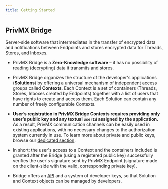 ```yaml
---
title: Getting Started
---
```




## PrivMX Bridge

Server-side software that intermediates in the transfer of encrypted data and notifications between Endpoints and stores encrypted data for Threads, Stores, and Inboxes.

- PrivMX Bridge is a **Zero-Knowledge software** – it has no possibility of reading (decrypting) data it transmits and stores.

- PrivMX Bridge organizes the structure of the developer's applications (**Solutions**) by offering a universal mechanism of independent access groups called **Contexts**. Each Context is a set of containers (Threads, Stores, Inboxes created by Endpoints) together with a list of users that have rights to create and access them. Each Solution can contain any number of freely configurable Contexts.

- **User’s registration in PrivMX Bridge Contexts requires providing only user’s public key and any textual `userId` assigned by the application.** As a result, PrivMX communication channels can be easily used in existing applications, with no necessary changes to the authorization system currently in use. To learn more about private and public keys, browse our [dedicated section](../start/generating-keys).

- In short: the user's access to a Context and the containers included is granted after the Bridge (using a registered public key) successfully verifies the user's signature sent by PrivMX Endpoint (signature made on the client-side with the valid, corresponding private key).

- Bridge offers an [API](https://bridge.privmx.dev/) and a system of developer keys, so that Solution and Context objects can be managed by developers.

